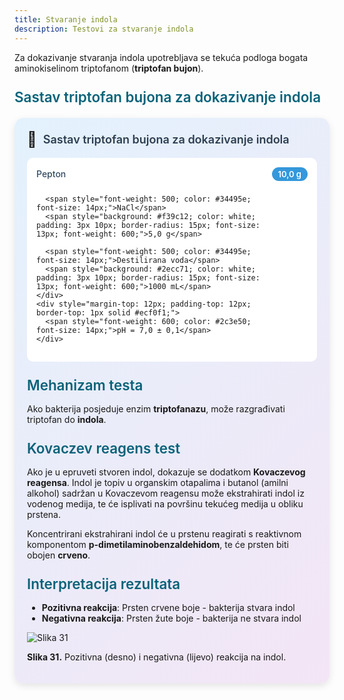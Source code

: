 ```yaml
---
title: Stvaranje indola
description: Testovi za stvaranje indola
---
```


Za dokazivanje stvaranja indola upotrebljava se tekuća podloga bogata aminokiselinom triptofanom (**triptofan bujon**).

<h3 style="color: #096279; font-size: 1.4rem; font-weight: 600; margin: 1.5rem 0 1rem 0;">Sastav triptofan bujona za dokazivanje indola</h3>

<div style="max-width: 520px; background: linear-gradient(135deg, #e3f2fd 0%, #f3e5f5 100%); border-radius: 15px; padding: 20px; box-shadow: 0 4px 12px rgba(0,0,0,0.1); margin: 20px auto;">
  <div style="display: flex; align-items: center; margin-bottom: 15px;">
    <span style="font-size: 24px; margin-right: 10px;">🧪</span>
    <h3 style="margin: 0; color: #2c3e50; font-weight: 600; font-size: 18px;">Sastav triptofan bujona za dokazivanje indola</h3>
  </div>
  <div style="background: white; border-radius: 10px; padding: 15px;">
    <div style="display: grid; grid-template-columns: minmax(0, 1fr) auto; gap: 8px 15px; align-items: center;">
      <span style="font-weight: 500; color: #34495e; font-size: 14px;">Pepton</span>
      <span style="background: #3498db; color: white; padding: 3px 10px; border-radius: 15px; font-size: 13px; font-weight: 600;">10,0 g</span>
      
      <span style="font-weight: 500; color: #34495e; font-size: 14px;">NaCl</span>
      <span style="background: #f39c12; color: white; padding: 3px 10px; border-radius: 15px; font-size: 13px; font-weight: 600;">5,0 g</span>
      
      <span style="font-weight: 500; color: #34495e; font-size: 14px;">Destilirana voda</span>
      <span style="background: #2ecc71; color: white; padding: 3px 10px; border-radius: 15px; font-size: 13px; font-weight: 600;">1000 mL</span>
    </div>
    <div style="margin-top: 12px; padding-top: 12px; border-top: 1px solid #ecf0f1;">
      <span style="font-weight: 600; color: #2c3e50; font-size: 14px;">pH = 7,0 ± 0,1</span>
    </div>
  </div>
</div>

<h3 style="color: #096279; font-size: 1.4rem; font-weight: 600; margin: 1.5rem 0 1rem 0;">Mehanizam testa</h3>

Ako bakterija posjeduje enzim **triptofanazu**, može razgrađivati triptofan do **indola**. 

<h3 style="color: #096279; font-size: 1.4rem; font-weight: 600; margin: 1.5rem 0 1rem 0;">Kovaczev reagens test</h3>

Ako je u epruveti stvoren indol, dokazuje se dodatkom **Kovaczevog reagensa**. Indol je topiv u organskim otapalima i butanol (amilni alkohol) sadržan u Kovaczevom reagensu može ekstrahirati indol iz vodenog medija, te će isplivati na površinu tekućeg medija u obliku prstena. 

Koncentrirani ekstrahirani indol će u prstenu reagirati s reaktivnom komponentom **p-dimetilaminobenzaldehidom**, te će prsten biti obojen **crveno**. 

<h3 style="color: #096279; font-size: 1.4rem; font-weight: 600; margin: 1.5rem 0 1rem 0;">Interpretacija rezultata</h3>

- **Pozitivna reakcija**: Prsten crvene boje - bakterija stvara indol
- **Negativna reakcija**: Prsten žute boje - bakterija ne stvara indol

![Slika 31](/Images/slika31.jpg)

**Slika 31.** Pozitivna (desno) i negativna (lijevo) reakcija na indol.
